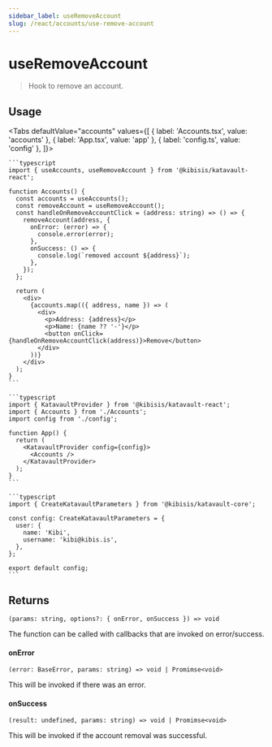 ```yaml
---
sidebar_label: useRemoveAccount
slug: /react/accounts/use-remove-account
---
```



# useRemoveAccount

> Hook to remove an account.

<SectionBreak />

## Usage

<Tabs
  defaultValue="accounts"
  values={[
    { label: 'Accounts.tsx', value: 'accounts' },
    { label: 'App.tsx', value: 'app' },
    { label: 'config.ts', value: 'config' },
  ]}>
  <TabItem value="accounts">

    ```typescript
    import { useAccounts, useRemoveAccount } from '@kibisis/katavault-react';

    function Accounts() {
      const accounts = useAccounts();
      const removeAccount = useRemoveAccount();
      const handleOnRemoveAccountClick = (address: string) => () => {
        removeAccount(address, {
          onError: (error) => {
            console.error(error);
          },
          onSuccess: () => {
            console.log(`removed account ${address}`);
          },
        });
      };

      return (
        <div>
          {accounts.map(({ address, name }) => (
            <div>
              <p>Address: {address}</p>
              <p>Name: {name ?? '-'}</p>
              <button onClick={handleOnRemoveAccountClick(address)}>Remove</button>
            </div>
          ))}
        </div>
      );
    }
    ```

  </TabItem>
  <TabItem value="app">

    ```typescript
    import { KatavaultProvider } from '@kibisis/katavault-react';
    import { Accounts } from './Accounts';
    import config from './config';

    function App() {
      return (
        <KatavaultProvider config={config}>
          <Accounts />
        </KatavaultProvider>
      );
    }
    ```

  </TabItem>
  <TabItem value="config">

    ```typescript
    import { CreateKatavaultParameters } from '@kibisis/katavault-core';

    const config: CreateKatavaultParameters = {
      user: {
        name: 'Kibi',
        username: 'kibi@kibis.is',
      },
    };

    export default config;
    ```

  </TabItem>
</Tabs>

<SectionBreak />

## Returns

`(params: string, options?: { onError, onSuccess }) => void`

The function can be called with callbacks that are invoked on error/success.

#### onError

`(error: BaseError, params: string) => void | Promimse<void>`

This will be invoked if there was an error.

#### onSuccess

`(result: undefined, params: string) => void | Promimse<void>`

This will be invoked if the account removal was successful.
